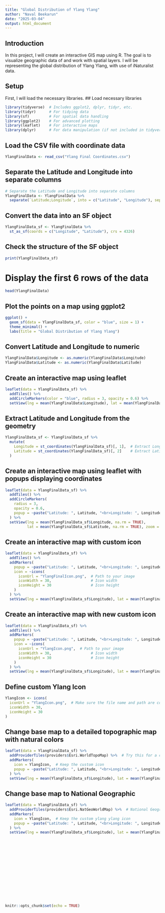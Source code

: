 ```yaml
---
title: "Global Distribution of Ylang Ylang"
author: "Naval Beekarun"
date: "2025-03-04"
output: html_document
---
```

## Introduction
In this project, I will create an interactive GIS map using R. The goal is to visualize geographic data of and work with spatial layers. I will be representing the global distribution of Ylang Ylang, with use of iNaturalist data.

## Setup
First, I will load the necessary libraries.
## Load necessary libraries
```r
library(tidyverse)  # Includes ggplot2, dplyr, tidyr, etc.
library(tidyr)      # For tidying data
library(sf)         # For spatial data handling
library(ggplot2)    # For advanced plotting
library(leaflet)    # For interactive maps
library(dplyr)      # For data manipulation (if not included in tidyverse)

```
## Load the CSV file with coordinate data
```r
YlangFinalData <- read_csv("Ylang Final Coordinates.csv")

```
## Separate the Latitude and Longitude into separate columns
```r
# Separate the Latitude and Longitude into separate columns
YlangFinalData <- YlangFinalData %>%
  separate(`Latitude;Longitude`, into = c("Latitude", "Longitude"), sep = ";")
```
## Convert the data into an SF object
```r
YlangFinalData_sf <- YlangFinalData %>%
  st_as_sf(coords = c("Longitude", "Latitude"), crs = 4326)
```
## Check the structure of the SF object
```r
print(YlangFinalData_sf)
```
# Display the first 6 rows of the data
```r
head(YlangFinalData)
```
## Plot the points on a map using ggplot2
```r
ggplot() +
  geom_sf(data = YlangFinalData_sf, color = "blue", size = 1) +
  theme_minimal() +
  labs(title = "Global Distribution of Ylang Ylang")
```
## Convert Latitude and Longitude to numeric
```r
YlangFinalData$Longitude <- as.numeric(YlangFinalData$Longitude)
YlangFinalData$Latitude <- as.numeric(YlangFinalData$Latitude)
```
## Create an interactive map using leaflet
```r
leaflet(data = YlangFinalData_sf) %>%
  addTiles() %>%
  addCircleMarkers(color = "blue", radius = 3, opacity = 0.6) %>%
  setView(lng = mean(YlangFinalData$Longitude), lat = mean(YlangFinalData$Latitude), zoom = 2)
```
## Extract Latitude and Longitude from the geometry
```r
YlangFinalData_sf <- YlangFinalData_sf %>%
  mutate(
    Longitude = st_coordinates(YlangFinalData_sf)[, 1],  # Extract Longitude
    Latitude = st_coordinates(YlangFinalData_sf)[, 2]    # Extract Latitude
  )
```
## Create an interactive map using leaflet with popups displaying coordinates
```r
leaflet(data = YlangFinalData_sf) %>%
  addTiles() %>%
  addCircleMarkers(
    radius = 3,
    opacity = 0.6,
    popup = ~paste("Latitude: ", Latitude, "<br>Longitude: ", Longitude)  # Show coordinates in the popup
  ) %>%
  setView(lng = mean(YlangFinalData_sf$Longitude, na.rm = TRUE), 
          lat = mean(YlangFinalData_sf$Latitude, na.rm = TRUE), zoom = 2)
```
## Create an interactive map with custom icon
```r
leaflet(data = YlangFinalData_sf) %>%
  addTiles() %>%
  addMarkers(
    popup = ~paste("Latitude: ", Latitude, "<br>Longitude: ", Longitude),
    icon = ~icons(
      iconUrl = "YlangFinalIcon.png",  # Path to your image
      iconWidth = 30,                  # Icon width
      iconHeight = 30                  # Icon height
    )
  ) %>%
  setView(lng = mean(YlangFinalData_sf$Longitude), lat = mean(YlangFinalData_sf$Latitude), zoom = 2)
```

## Create an interactive map with new custom icon
```r
leaflet(data = YlangFinalData_sf) %>%
  addTiles() %>%
  addMarkers(
    popup = ~paste("Latitude: ", Latitude, "<br>Longitude: ", Longitude),
    icon = ~icons(
      iconUrl = "YlangIcon.png",  # Path to your image
      iconWidth = 30,                  # Icon width
      iconHeight = 30                  # Icon height
    )
  ) %>%
  setView(lng = mean(YlangFinalData_sf$Longitude), lat = mean(YlangFinalData_sf$Latitude), zoom = 2)
```
## Define custom Ylang Icon
```r
YlangIcon <- icons(
  iconUrl = "YlangIcon.png",  # Make sure the file name and path are correct
  iconWidth = 30, 
  iconHeight = 30
)
```
## Change base map to a detailed topographic map with natural colors
```r
leaflet(data = YlangFinalData_sf) %>%
  addProviderTiles(providers$Esri.WorldTopoMap) %>%  # Try this for a colorful, labeled map
  addMarkers(
    icon = YlangIcon,  # Keep the custom icon
    popup = ~paste("Latitude: ", Latitude, "<br>Longitude: ", Longitude)
  ) %>%
  setView(lng = mean(YlangFinalData_sf$Longitude), lat = mean(YlangFinalData_sf$Latitude), zoom = 2)
```

## Change base map to National Geographic
```r
leaflet(data = YlangFinalData_sf) %>%
  addProviderTiles(providers$Esri.NatGeoWorldMap) %>%  # National Geographic base map
  addMarkers(
    icon = YlangIcon,  # Keep the custom ylang ylang icon
    popup = ~paste("Latitude: ", Latitude, "<br>Longitude: ", Longitude)
  ) %>%
  setView(lng = mean(YlangFinalData_sf$Longitude), lat = mean(YlangFinalData_sf$Latitude), zoom = 2)
```


```




  
```

```



```

```






```

```r
knitr::opts_chunk$set(echo = TRUE)
```

